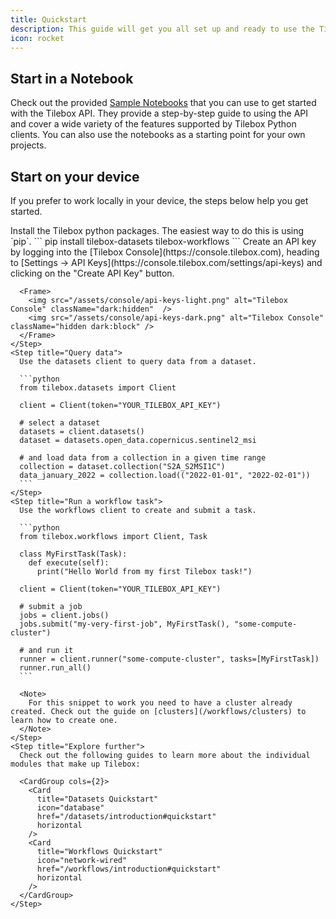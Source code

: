 ```yaml
---
title: Quickstart
description: This guide will get you all set up and ready to use the Tilebox API. We'll cover how to get started using our python API clients for the data access module as well as the workflow orchestrator.
icon: rocket
---
```


## Start in a Notebook

Check out the provided [Sample Notebooks](sdks/python/sample-notebooks) that you can use to get started with the Tilebox API.
They provide a step-by-step guide to using the API and cover a wide variety of the features supported by Tilebox Python clients.
You can also use the notebooks as a starting point for your own projects.

## Start on your device

If you prefer to work locally in your device, the steps below help you get started.

<Tabs>
<Tab title="Python">
  <Steps>
    <Step title="Install packages">
      Install the Tilebox python packages. The easiest way to do this is using `pip`.
      ```
      pip install tilebox-datasets tilebox-workflows
      ```
    </Step>
    <Step title="Create an API key">
      Create an API key by logging into the [Tilebox Console](https://console.tilebox.com), heading to [Settings -> API Keys](https://console.tilebox.com/settings/api-keys) and clicking on the "Create API Key" button.

      <Frame>
        <img src="/assets/console/api-keys-light.png" alt="Tilebox Console" className="dark:hidden"  />
        <img src="/assets/console/api-keys-dark.png" alt="Tilebox Console" className="hidden dark:block" />
      </Frame>
    </Step>
    <Step title="Query data">
      Use the datasets client to query data from a dataset.

      ```python
      from tilebox.datasets import Client

      client = Client(token="YOUR_TILEBOX_API_KEY")

      # select a dataset
      datasets = client.datasets()
      dataset = datasets.open_data.copernicus.sentinel2_msi

      # and load data from a collection in a given time range
      collection = dataset.collection("S2A_S2MSI1C")
      data_january_2022 = collection.load(("2022-01-01", "2022-02-01"))
      ```
    </Step>
    <Step title="Run a workflow task">
      Use the workflows client to create and submit a task.

      ```python
      from tilebox.workflows import Client, Task

      class MyFirstTask(Task):
        def execute(self):
          print("Hello World from my first Tilebox task!")

      client = Client(token="YOUR_TILEBOX_API_KEY")

      # submit a job
      jobs = client.jobs()
      jobs.submit("my-very-first-job", MyFirstTask(), "some-compute-cluster")

      # and run it
      runner = client.runner("some-compute-cluster", tasks=[MyFirstTask])
      runner.run_all()
      ```

      <Note>
        For this snippet to work you need to have a cluster already created. Check out the guide on [clusters](/workflows/clusters) to learn how to create one.
      </Note>
    </Step>
    <Step title="Explore further">
      Check out the following guides to learn more about the individual modules that make up Tilebox:

      <CardGroup cols={2}>
        <Card
          title="Datasets Quickstart"
          icon="database"
          href="/datasets/introduction#quickstart"
          horizontal
        />
        <Card
          title="Workflows Quickstart"
          icon="network-wired"
          href="/workflows/introduction#quickstart"
          horizontal
        />
      </CardGroup>
    </Step>

  </Steps>
</Tab>
</Tabs>
